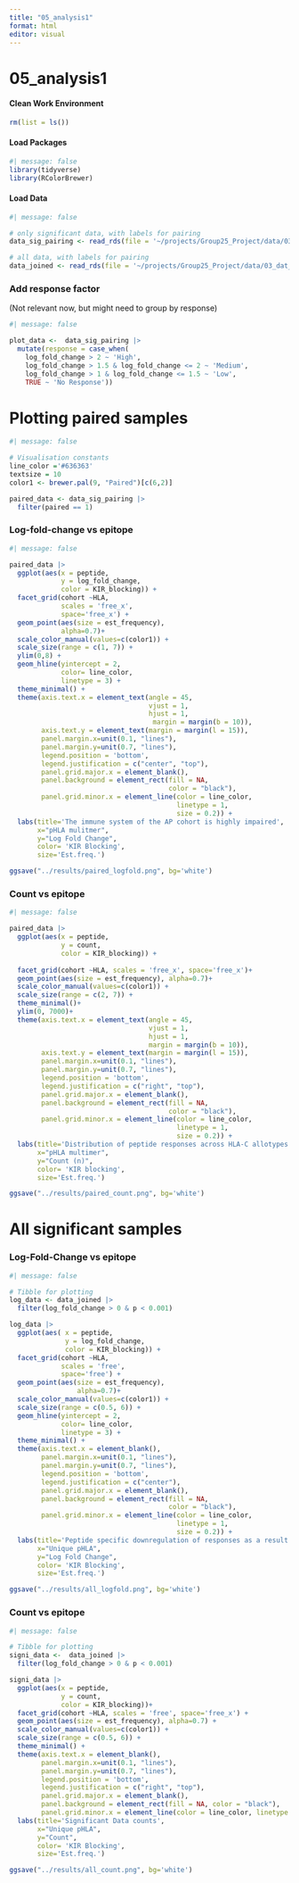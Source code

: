 ```yaml
---
title: "05_analysis1"
format: html
editor: visual
---
```


# 05_analysis1

#### Clean Work Environment

```r
rm(list = ls())
```

#### Load Packages

```r
#| message: false
library(tidyverse)
library(RColorBrewer)
```

#### Load Data

```r
#| message: false

# only significant data, with labels for pairing
data_sig_pairing <- read_rds(file = '~/projects/Group25_Project/data/03_dat_aug_sig_pairing.RDS')

# all data, with labels for pairing
data_joined <- read_rds(file = '~/projects/Group25_Project/data/03_dat_aug_joined.RDS')
```

### Add response factor

(Not relevant now, but might need to group by response)

```r
#| message: false

plot_data <-  data_sig_pairing |>
  mutate(response = case_when(
    log_fold_change > 2 ~ 'High',
    log_fold_change > 1.5 & log_fold_change <= 2 ~ 'Medium',
    log_fold_change > 1 & log_fold_change <= 1.5 ~ 'Low',
    TRUE ~ 'No Response'))
```

# Plotting paired samples

```r
#| message: false

# Visualisation constants
line_color ='#636363' 
textsize = 10 
color1 <- brewer.pal(9, "Paired")[c(6,2)]

paired_data <- data_sig_pairing |>
  filter(paired == 1)
```

### Log-fold-change vs epitope

```r
#| message: false

paired_data |>
  ggplot(aes(x = peptide, 
             y = log_fold_change, 
             color = KIR_blocking)) +
  facet_grid(cohort ~HLA, 
             scales = 'free_x', 
             space='free_x') + 
  geom_point(aes(size = est_frequency), 
             alpha=0.7)+
  scale_color_manual(values=c(color1)) +
  scale_size(range = c(1, 7)) +
  ylim(0,8) +
  geom_hline(yintercept = 2, 
             color= line_color,
             linetype = 3) +
  theme_minimal() +
  theme(axis.text.x = element_text(angle = 45,
                                   vjust = 1,
                                   hjust = 1,
                                    margin = margin(b = 10)),
        axis.text.y = element_text(margin = margin(l = 15)),
        panel.margin.x=unit(0.1, "lines"),
        panel.margin.y=unit(0.7, "lines"),
        legend.position = 'bottom',
        legend.justification = c("center", "top"),
        panel.grid.major.x = element_blank(),
        panel.background = element_rect(fill = NA, 
                                        color = "black"),
        panel.grid.minor.x = element_line(color = line_color, 
                                          linetype = 1, 
                                          size = 0.2)) +
  labs(title='The immune system of the AP cohort is highly impaired',
       x="pHLA mulitmer", 
       y="Log Fold Change", 
       color= 'KIR Blocking', 
       size='Est.freq.') 

ggsave("../results/paired_logfold.png", bg='white')
```

### Count vs epitope

```r
#| message: false

paired_data |>
  ggplot(aes(x = peptide, 
             y = count, 
             color = KIR_blocking)) +
  
  facet_grid(cohort ~HLA, scales = 'free_x', space='free_x')+ 
  geom_point(aes(size = est_frequency), alpha=0.7)+
  scale_color_manual(values=c(color1)) +
  scale_size(range = c(2, 7)) +
  theme_minimal()+
  ylim(0, 7000)+
  theme(axis.text.x = element_text(angle = 45, 
                                   vjust = 1, 
                                   hjust = 1,
                                   margin = margin(b = 10)),
        axis.text.y = element_text(margin = margin(l = 15)),
        panel.margin.x=unit(0.1, "lines"),
        panel.margin.y=unit(0.7, "lines"),
        legend.position = 'bottom',
        legend.justification = c("right", "top"),
        panel.grid.major.x = element_blank(),
        panel.background = element_rect(fill = NA, 
                                        color = "black"),
        panel.grid.minor.x = element_line(color = line_color, 
                                          linetype = 1, 
                                          size = 0.2)) +
  labs(title='Distribution of peptide responses across HLA-C allotypes', 
       x="pHLA multimer", 
       y="Count (n)", 
       color= 'KIR blocking', 
       size='Est.freq.') 

ggsave("../results/paired_count.png", bg='white')
```

# All significant samples

### Log-Fold-Change vs epitope

```r
#| message: false

# Tibble for plotting
log_data <- data_joined |> 
  filter(log_fold_change > 0 & p < 0.001)

log_data |> 
  ggplot(aes( x = peptide, 
              y = log_fold_change, 
              color = KIR_blocking)) +
  facet_grid(cohort ~HLA, 
             scales = 'free', 
             space='free') + 
  geom_point(aes(size = est_frequency), 
                 alpha=0.7)+
  scale_color_manual(values=c(color1)) +
  scale_size(range = c(0.5, 6)) +
  geom_hline(yintercept = 2, 
             color= line_color,
             linetype = 3) +
  theme_minimal() +
  theme(axis.text.x = element_blank(),
        panel.margin.x=unit(0.1, "lines"),
        panel.margin.y=unit(0.7, "lines"),
        legend.position = 'bottom',
        legend.justification = c("center"),
        panel.grid.major.x = element_blank(),
        panel.background = element_rect(fill = NA, 
                                        color = "black"),
        panel.grid.minor.x = element_line(color = line_color, 
                                          linetype = 1, 
                                          size = 0.2)) + 
  labs(title='Peptide specific downregulation of responses as a result of KIR blocking', 
       x="Unique pHLA", 
       y="Log Fold Change", 
       color= 'KIR Blocking', 
       size='Est.freq.') 

ggsave("../results/all_logfold.png", bg='white')
```

### Count vs epitope

```r
#| message: false

# Tibble for plotting
signi_data <-  data_joined |> 
  filter(log_fold_change > 0 & p < 0.001)

signi_data |>
  ggplot(aes(x = peptide, 
             y = count, 
             color = KIR_blocking))+
  facet_grid(cohort ~HLA, scales = 'free', space='free_x') + 
  geom_point(aes(size = est_frequency), alpha=0.7) +
  scale_color_manual(values=c(color1)) +
  scale_size(range = c(0.5, 6)) +
  theme_minimal() +
  theme(axis.text.x = element_blank(),
        panel.margin.x=unit(0.1, "lines"),
        panel.margin.y=unit(0.7, "lines"),
        legend.position = 'bottom',
        legend.justification = c("right", "top"),
        panel.grid.major.x = element_blank(),
        panel.background = element_rect(fill = NA, color = "black"),
        panel.grid.minor.x = element_line(color = line_color, linetype = 1, size = 0.2)) +
  labs(title='Significant Data counts', 
       x="Unique pHLA", 
       y="Count", 
       color= 'KIR Blocking', 
       size='Est.freq.') 

ggsave("../results/all_count.png", bg='white')
```
